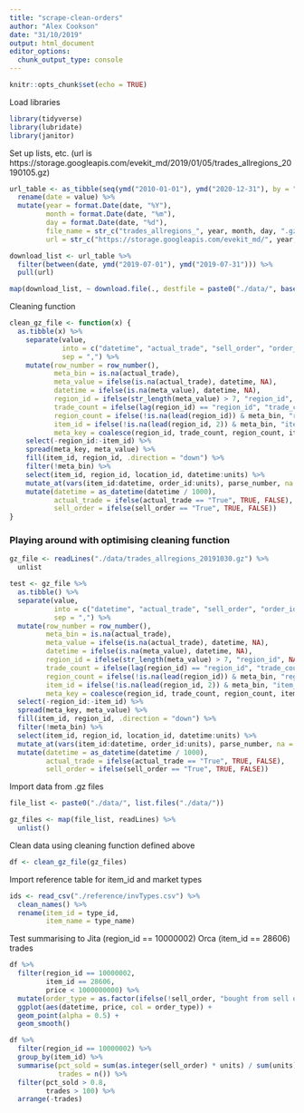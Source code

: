 ```yaml
---
title: "scrape-clean-orders"
author: "Alex Cookson"
date: "31/10/2019"
output: html_document
editor_options: 
  chunk_output_type: console
---
```


```r
knitr::opts_chunk$set(echo = TRUE)
```

Load libraries
```r
library(tidyverse)
library(lubridate)
library(janitor)
```

Set up lists, etc. (url is https://storage.googleapis.com/evekit_md/2019/01/05/trades_allregions_20190105.gz)

```r
url_table <- as_tibble(seq(ymd("2010-01-01"), ymd("2020-12-31"), by = "day")) %>%
  rename(date = value) %>%
  mutate(year = format.Date(date, "%Y"),
         month = format.Date(date, "%m"),
         day = format.Date(date, "%d"),
         file_name = str_c("trades_allregions_", year, month, day, ".gz"),
         url = str_c("https://storage.googleapis.com/evekit_md/", year, "/", month, "/", day, "/", file_name))

download_list <- url_table %>%
  filter(between(date, ymd("2019-07-01"), ymd("2019-07-31"))) %>%
  pull(url)

map(download_list, ~ download.file(., destfile = paste0("./data/", basename(.))))
```

Cleaning function

```r
clean_gz_file <- function(x) {
  as.tibble(x) %>%
    separate(value,
             into = c("datetime", "actual_trade", "sell_order", "order_id", "price", "units", "location_id"),
             sep = ",") %>%
    mutate(row_number = row_number(),
           meta_bin = is.na(actual_trade),
           meta_value = ifelse(is.na(actual_trade), datetime, NA),
           datetime = ifelse(is.na(meta_value), datetime, NA),
           region_id = ifelse(str_length(meta_value) > 7, "region_id", NA),
           trade_count = ifelse(lag(region_id) == "region_id", "trade_count", NA),
           region_count = ifelse(!is.na(lead(region_id)) & meta_bin, "region_count", NA),
           item_id = ifelse(!is.na(lead(region_id, 2)) & meta_bin, "item_id", NA),
           meta_key = coalesce(region_id, trade_count, region_count, item_id)) %>%
    select(-region_id:-item_id) %>%
    spread(meta_key, meta_value) %>%
    fill(item_id, region_id, .direction = "down") %>%
    filter(!meta_bin) %>%
    select(item_id, region_id, location_id, datetime:units) %>%
    mutate_at(vars(item_id:datetime, order_id:units), parse_number, na = "None") %>%
    mutate(datetime = as_datetime(datetime / 1000),
           actual_trade = ifelse(actual_trade == "True", TRUE, FALSE),
           sell_order = ifelse(sell_order == "True", TRUE, FALSE))
}
```


### Playing around with optimising cleaning function

```r
gz_file <- readLines("./data/trades_allregions_20191030.gz") %>%
  unlist

test <- gz_file %>%
  as.tibble() %>%
  separate(value,
           into = c("datetime", "actual_trade", "sell_order", "order_id", "price", "units", "location_id"),
           sep = ",") %>%
  mutate(row_number = row_number(),
         meta_bin = is.na(actual_trade),
         meta_value = ifelse(is.na(actual_trade), datetime, NA),
         datetime = ifelse(is.na(meta_value), datetime, NA),
         region_id = ifelse(str_length(meta_value) > 7, "region_id", NA),
         trade_count = ifelse(lag(region_id) == "region_id", "trade_count", NA),
         region_count = ifelse(!is.na(lead(region_id)) & meta_bin, "region_count", NA),
         item_id = ifelse(!is.na(lead(region_id, 2)) & meta_bin, "item_id", NA),
         meta_key = coalesce(region_id, trade_count, region_count, item_id)) %>%
  select(-region_id:-item_id) %>%
  spread(meta_key, meta_value) %>%
  fill(item_id, region_id, .direction = "down") %>%
  filter(!meta_bin) %>%
  select(item_id, region_id, location_id, datetime:units) %>%
  mutate_at(vars(item_id:datetime, order_id:units), parse_number, na = "None") %>%
  mutate(datetime = as_datetime(datetime / 1000),
         actual_trade = ifelse(actual_trade == "True", TRUE, FALSE),
         sell_order = ifelse(sell_order == "True", TRUE, FALSE))
```


Import data from .gz files

```r
file_list <- paste0("./data/", list.files("./data/"))

gz_files <- map(file_list, readLines) %>%
  unlist()
```

Clean data using cleaning function defined above

```r
df <- clean_gz_file(gz_files)
```

Import reference table for item_id and market types

```r
ids <- read_csv("./reference/invTypes.csv") %>%
  clean_names() %>%
  rename(item_id = type_id,
         item_name = type_name)
```


Test summarising to Jita (region_id == 10000002) Orca (item_id == 28606) trades

```r
df %>%
  filter(region_id == 10000002,
         item_id == 28606,
         price < 1000000000) %>%
  mutate(order_type = as.factor(ifelse(!sell_order, "bought from sell order", "sold to buy order"))) %>%
  ggplot(aes(datetime, price, col = order_type)) +
  geom_point(alpha = 0.5) +
  geom_smooth()

df %>%
  filter(region_id == 10000002) %>%
  group_by(item_id) %>%
  summarise(pct_sold = sum(as.integer(sell_order) * units) / sum(units),
            trades = n()) %>%
  filter(pct_sold > 0.8,
         trades > 100) %>%
  arrange(-trades)
```

